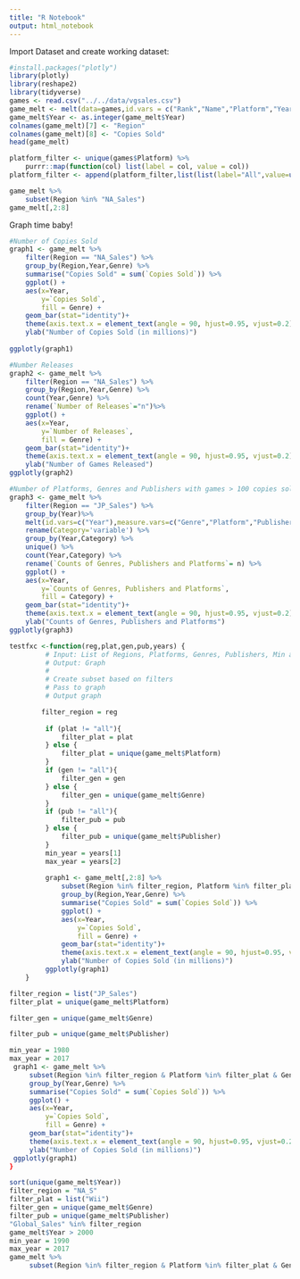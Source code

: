 ```yaml
---
title: "R Notebook"
output: html_notebook
---
```

Import Dataset and create working dataset:
```r
#install.packages("plotly")
library(plotly)
library(reshape2)
library(tidyverse)
games <- read.csv("../../data/vgsales.csv")
game_melt <- melt(data=games,id.vars = c("Rank","Name","Platform","Year","Genre","Publisher"),measure.vars=c("NA_Sales","EU_Sales","JP_Sales","Other_Sales","Global_Sales"))
game_melt$Year <- as.integer(game_melt$Year)
colnames(game_melt)[7] <- "Region"
colnames(game_melt)[8] <- "Copies Sold"
head(game_melt)
```

```r
platform_filter <- unique(games$Platform) %>%
    purrr::map(function(col) list(label = col, value = col))
platform_filter <- append(platform_filter,list(list(label="All",value=unique(games$Platform))))
```
```r
game_melt %>%
    subset(Region %in% "NA_Sales")
game_melt[,2:8]
```

Graph time baby!
```r
#Number of Copies Sold
graph1 <- game_melt %>% 
    filter(Region == "NA_Sales") %>%
    group_by(Region,Year,Genre) %>%
    summarise("Copies Sold" = sum(`Copies Sold`)) %>% 
    ggplot() +
    aes(x=Year,
        y=`Copies Sold`,
        fill = Genre) + 
    geom_bar(stat="identity")+
    theme(axis.text.x = element_text(angle = 90, hjust=0.95, vjust=0.2)) +
    ylab("Number of Copies Sold (in millions)")
    
ggplotly(graph1)
```

```r
#Number Releases
graph2 <- game_melt %>% 
    filter(Region == "NA_Sales") %>%
    group_by(Region,Year,Genre) %>%
    count(Year,Genre) %>%
    rename(`Number of Releases`="n")%>% 
    ggplot() +
    aes(x=Year,
        y=`Number of Releases`,
        fill = Genre) + 
    geom_bar(stat="identity")+
    theme(axis.text.x = element_text(angle = 90, hjust=0.95, vjust=0.2))+
    ylab("Number of Games Released")
ggplotly(graph2)
```
```r
#Number of Platforms, Genres and Publishers with games > 100 copies sold 
graph3 <- game_melt %>% 
    filter(Region == "JP_Sales") %>%
    group_by(Year)%>%
    melt(id.vars=c("Year"),measure.vars=c("Genre","Platform","Publisher")) %>%
    rename(Category='variable') %>% 
    group_by(Year,Category) %>%
    unique() %>%
    count(Year,Category) %>%
    rename(`Counts of Genres, Publishers and Platforms`= n) %>% 
    ggplot() +
    aes(x=Year,
        y=`Counts of Genres, Publishers and Platforms`,
        fill = Category) + 
    geom_bar(stat="identity")+
    theme(axis.text.x = element_text(angle = 90, hjust=0.95, vjust=0.2))+
    ylab("Counts of Genres, Publishers and Platforms")
ggplotly(graph3)
```

```r
testfxc <-function(reg,plat,gen,pub,years) {
         # Input: List of Regions, Platforms, Genres, Publishers, Min and Max Year
         # Output: Graph
         #
         # Create subset based on filters 
         # Pass to graph
         # Output graph

        filter_region = reg
        
         if (plat != "all"){
             filter_plat = plat
         } else {
             filter_plat = unique(game_melt$Platform)
         }
         if (gen != "all"){
             filter_gen = gen
         } else {
             filter_gen = unique(game_melt$Genre)
         }
         if (pub != "all"){
             filter_pub = pub
         } else {
             filter_pub = unique(game_melt$Publisher)
         }
         min_year = years[1]
         max_year = years[2]
         
         graph1 <- game_melt[,2:8] %>% 
             subset(Region %in% filter_region, Platform %in% filter_plat, Genre %in% filter_gen, Publisher %in% filter_pub, Year >= min_year | Year <= max_year) %>%
             group_by(Region,Year,Genre) %>%
             summarise("Copies Sold" = sum(`Copies Sold`)) %>% 
             ggplot() +
             aes(x=Year,
                 y=`Copies Sold`,
                 fill = Genre) + 
             geom_bar(stat="identity")+
             theme(axis.text.x = element_text(angle = 90, hjust=0.95, vjust=0.2)) +
             ylab("Number of Copies Sold (in millions)")
         ggplotly(graph1)
    }
```


```r
filter_region = list("JP_Sales")
filter_plat = unique(game_melt$Platform)

filter_gen = unique(game_melt$Genre)

filter_pub = unique(game_melt$Publisher)

min_year = 1980
max_year = 2017
 graph1 <- game_melt %>% 
     subset(Region %in% filter_region & Platform %in% filter_plat & Genre %in% filter_gen & Publisher %in% filter_pub & Year >= min_year & Year <= max_year) %>%
     group_by(Year,Genre) %>%
     summarise("Copies Sold" = sum(`Copies Sold`)) %>% 
     ggplot() +
     aes(x=Year,
         y=`Copies Sold`,
         fill = Genre) + 
     geom_bar(stat="identity")+
     theme(axis.text.x = element_text(angle = 90, hjust=0.95, vjust=0.2)) +
     ylab("Number of Copies Sold (in millions)")
 ggplotly(graph1)
}
```
```r
sort(unique(game_melt$Year))
filter_region = "NA_S"
filter_plat = list("Wii")
filter_gen = unique(game_melt$Genre)
filter_pub = unique(game_melt$Publisher)
"Global_Sales" %in% filter_region
game_melt$Year > 2000
min_year = 1990
max_year = 2017
game_melt %>% 
     subset(Region %in% filter_region & Platform %in% filter_plat & Genre %in% filter_gen & Publisher %in% filter_pub & Year >= min_year & Year <= max_year)
```

